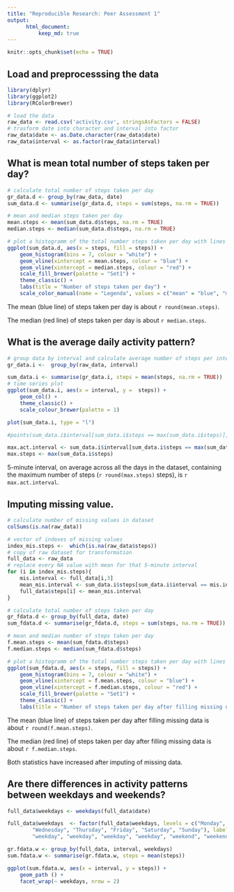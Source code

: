 ```yaml
---
title: "Reproducible Research: Peer Assessment 1"
output: 
      html_document:
          keep_md: true 
---
```


```r
knitr::opts_chunk$set(echo = TRUE)

```

## Load and preprocesssing the data
```r
library(dplyr)
library(ggplot2)
library(RColorBrewer)
```

```r
# load the data
raw_data <- read.csv('activity.csv', stringsAsFactors = FALSE)
# trasform date into character and interval into factor
raw_data$date <- as.Date.character(raw_data$date)
raw_data$interval <- as.factor(raw_data$interval)
```

## What is mean total number of steps taken per day?
```r
# calculate total number of steps taken per day
gr_data.d <- group_by(raw_data, date)
sum_data.d <- summarise(gr_data.d, steps = sum(steps, na.rm = TRUE))

# mean and median steps taken per day
mean.steps <- mean(sum_data.d$steps, na.rm = TRUE)
median.steps <- median(sum_data.d$steps, na.rm = TRUE)

# plot a histogramm of the total number steps taken per day with lines showing mean and median
ggplot(sum_data.d, aes(x = steps, fill = steps)) +
    geom_histogram(bins = 7, colour = "white") +
    geom_vline(xintercept = mean.steps, colour = "blue") +
    geom_vline(xintercept = median.steps, colour = "red") +
    scale_fill_brewer(palette = "Set1") +
    theme_classic() +
    labs(title = "Number of steps taken per day") +
    scale_color_manual(name = "Legenda", values = c("mean" = "blue", "median" = "red"))

```

The mean (blue line) of steps taken per day is about `r round(mean.steps)`.

The median (red line) of steps taken per day is about `r median.steps`.

## What is the average daily activity pattern?

```r
# group data by interval and calculate average number of steps per interval
gr_data.i <-  group_by(raw_data, interval)

sum_data.i <- summarise(gr_data.i, steps = mean(steps, na.rm = TRUE))
# time series plot 
ggplot(sum_data.i, aes(x = interval, y =  steps)) +
    geom_col() +
    theme_classic() +
    scale_colour_brewer(palette = 1)

plot(sum_data.i, type = "l")

#points(sum_data.i$interval[sum_data.i$steps == max(sum_data.i$steps)], max(sum_data.i$steps), pch = 20)

max.act.interval <- sum_data.i$interval[sum_data.i$steps == max(sum_data.i$steps)]
max.steps <- max(sum_data.i$steps)
```

5-minute interval, on average across all the days in the dataset, containing the maximum number of steps (`r round(max.steps)` steps), is `r max.act.interval`. 

## Imputing missing value.

```r
# calculate number of missing values in dataset
colSums(is.na(raw_data))
```

```r
# vector of indexes of missing values
index_mis.steps <-  which(is.na(raw_data$steps))
# copy of raw dataset for transformation
full_data <- raw_data
# replace every NA value with mean for that 5-minute interval
for (i in index_mis.steps){
    mis.interval <- full_data[i,3]
    mean_mis.interval <- sum_data.i$steps[sum_data.i$interval == mis.interval]
    full_data$steps[i] <- mean_mis.interval
}

# calculate total number of steps taken per day
gr_fdata.d <- group_by(full_data, date)
sum_fdata.d <- summarise(gr_fdata.d, steps = sum(steps, na.rm = TRUE))

# mean and median number of steps taken per day
f.mean.steps <- mean(sum_fdata.d$steps)
f.median.steps <- median(sum_fdata.d$steps)

# plot a histogramm of the total number steps taken per day with lines showing mean and median
ggplot(sum_fdata.d, aes(x = steps, fill = steps)) +
    geom_histogram(bins = 7, colour = "white") +
    geom_vline(xintercept = f.mean.steps, colour = "blue") +
    geom_vline(xintercept = f.median.steps, colour = "red") +
    scale_fill_brewer(palette = "Set1") +
    theme_classic() +
    labs(title = "Number of steps taken per day after filling missing data ") 

```

The mean (blue line) of steps taken per day after filling missing data is about `r round(f.mean.steps)`.

The median (red line) of steps taken per day after filling missing data is about `r f.median.steps`. 

Both statistics have increased after imputing of missing data.

## Are there differences in activity patterns between weekdays and weekends?
```r

full_data$weekdays <- weekdays(full_data$date) 

full_data$weekdays  <- factor(full_data$weekdays, levels = c("Monday", "Tuesday",
        "Wednesday", "Thursday", "Friday", "Saturday", "Sunday"), labels = c("weekday",
        "weekday", "weekday", "weekday", "weekday", "weekend", "weekend"))

gr.fdata.w <- group_by(full_data, interval, weekdays)
sum.fdata.w <- summarise(gr.fdata.w, steps = mean(steps))

ggplot(sum.fdata.w, aes(x = interval, y = steps)) +
    geom_path () +
    facet_wrap(~ weekdays, nrow = 2)

```








